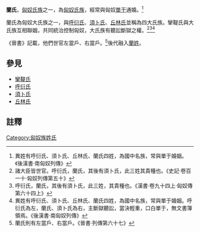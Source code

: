 {{see also|蘭姓}}
'''蘭氏'''，[[匈奴|匈奴]][[氏族|氏族]]之一，為[[匈奴|匈奴]][[氏族|氏族]]，經常與匈奴[[單于|單于]]通婚。<ref>異姓有呼衍氏、須卜氏、丘林氏、蘭氏四姓，為國中名族，常與單于婚姻。《後漢書·南匈奴列傳》</ref>

蘭氏為匈奴大氏族之一，與[[呼衍氏|呼衍氏]]、[[須卜氏|須卜氏]]、[[丘林氏|丘林氏]]並稱為四大氏族。攣鞮氏與大氏族互相聯姻，共同統治控制匈奴，大氏族有聽訟斷獄之權。<ref>諸大臣皆世官。呼衍氏，蘭氏，其後有須卜氏，此三姓其貴種也。《史記·卷百一十·匈奴列傳第五十》</ref><ref>呼衍氏，蘭氏，其後有須卜氏，此三姓，其貴種也。《漢書·卷九十四上·匈奴傳第六十四上》</ref><ref>異姓有呼衍氏、須卜氏、丘林氏、蘭氏四姓，為國中名族，常與單于婚姻。呼衍氏為左，蘭氏、須卜氏為右，主斷獄聽訟，當決輕重，口白單于，無文書簿領焉。《後漢書·南匈奴列傳》</ref>

《晉書》記載，他們世官左當戶、右當戶。<ref>蘭氏則有左當戶、右當戶。《晉書·列傳第六十七》</ref>後代融入[[蘭姓|蘭姓]]。

==參見==
*[[攣鞮氏|攣鞮氏]]
*[[呼衍氏|呼衍氏]]
*[[須卜氏|須卜氏]]
*[[丘林氏|丘林氏]]
==註釋==
{{reflist}}
[[Category:匈奴族姓氏|Category:匈奴族姓氏]]